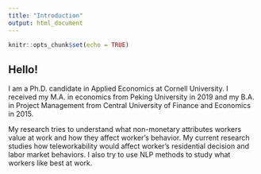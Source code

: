 ```yaml
---
title: "Introduction"
output: html_document
---
```


```r
knitr::opts_chunk$set(echo = TRUE)
```

## Hello!

I am a Ph.D. candidate in Applied Economics at Cornell University. I received my M.A. in economics from Peking University in 2019 and my B.A. in Project Management from Central University of Finance and Economics in 2015.

My research tries to understand what non-monetary attributes workers value at work and how they affect worker's behavior. My current research studies how teleworkability would affect worker's residential decision and labor market behaviors. I also try to use NLP methods to study what workers like best at work.
